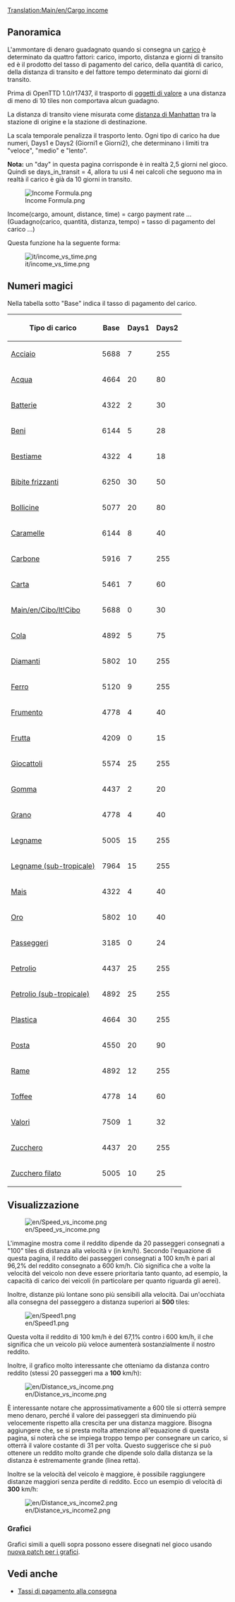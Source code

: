 [[Translation:Main/en/Cargo income]]
==Panoramica==

L'ammontare di denaro guadagnato quando si consegna un [[Main/it/Carico|carico]] è determinato da quattro fattori: carico, importo, distanza e giorni di transito ed è il prodotto del tasso di pagamento del carico, della quantità di carico, della distanza di transito e del fattore tempo determinato dai giorni di transito.

Prima di OpenTTD 1.0/r17437, il trasporto di [[Main/it/Valori|oggetti di valore]] a una distanza di meno di 10 tiles non comportava alcun guadagno.

La distanza di transito viene misurata come [http://it.wikipedia.org/wiki/Geometria_del_taxi distanza di Manhattan] tra la stazione di origine e la stazione di destinazione.

La scala temporale penalizza il trasporto lento. Ogni tipo di carico ha due numeri, Days1 e Days2 (Giorni1 e Giorni2), che determinano i limiti tra "veloce", "medio" e "lento".

'''Nota:''' un "day" in questa pagina corrisponde è in realtà 2,5 giorni nel gioco. Quindi se days_in_transit = 4, allora tu usi 4 nei calcoli che seguono ma in realtà il carico è già da 10 giorni in transito.

<!--
<math>
I(c,a,d,t)=c_\mathrm{Base} \cdot a \cdot d \cdot \max\left(31,
\begin{cases}
255 & t \le c_\mathrm{Days1} \\
255 - (t-c_\mathrm{Days1}) & c_\mathrm{Days1} < t \le c_\mathrm{Days1} + c_\mathrm{Days2} \\
255 - 2(t-c_\mathrm{Days1}) + c_\mathrm{Days2} & t > c_\mathrm{Days1} + c_\mathrm{Days2} 
\end{cases}\right)\cdot\frac{1}{2^{21}}
</math>
-->

[[File:en/Income Formula.png|Income Formula.png]]

Income(cargo, amount, distance, time) = cargo payment rate ... (Guadagno(carico, quantità, distanza, tempo) = tasso di pagamento del carico ...)

Questa funzione ha la seguente forma:

[[File:it/income vs time.png]]

==Numeri magici==

Nella tabella sotto "Base" indica il tasso di pagamento del carico.

{| class="wikitable sortable" style="text-align:right"
! Tipo di carico !! Base !! Days1 !! Days2
|-
|[[Main/it/Acciaio|Acciaio]]||5688||7||255
|-
|[[Main/it/Acqua|Acqua]]||4664||20||80
|-
|[[Main/it/Batterie|Batterie]]||4322||2||30
|-
|[[Main/it/Beni|Beni]]||6144||5||28
|-
|[[Main/it/Bestiame|Bestiame]]||4322||4||18
|-
|[[Main/it/Bibite frizzanti|Bibite frizzanti]]||6250||30||50
|-
|[[Main/it/Bollicine|Bollicine]]||5077||20||80
|-
|[[Main/it/Caramelle|Caramelle]]||6144||8||40
|-
|[[Main/it/Carbone|Carbone]]||5916||7||255
|-
|[[Main/it/Carta|Carta]]||5461||7||60
|-
|[[Main/en/Cibo/It!Cibo]]||5688||0||30
|-
|[[Main/it/Cola|Cola]]||4892||5||75
|-
|[[Main/it/Diamanti|Diamanti]]||5802||10||255
|-
|[[Main/it/Ferro|Ferro]]||5120||9||255
|-
|[[Main/it/Frumento|Frumento]]||4778||4||40
|-
|[[Main/it/Frutta|Frutta]]||4209||0||15
|-
|[[Main/it/Giocattoli|Giocattoli]]||5574||25||255
|-
|[[Main/it/Gomma|Gomma]]||4437||2||20
|-
|[[Main/it/Grano|Grano]]||4778||4||40
|-
|[[Main/it/Legname|Legname]]||5005||15||255
|-
|[[Main/it/Legname|Legname (sub-tropicale)]]||7964||15||255
|-
|[[Main/it/Mais|Mais]]||4322||4||40
|-
|[[Main/it/Oro|Oro]]||5802||10||40
|-
|[[Main/it/Passeggeri|Passeggeri]]||3185||0||24
|-
|[[Main/it/Petrolio|Petrolio]]||4437||25||255
|-
|[[Main/it/Petrolio|Petrolio (sub-tropicale)]]||4892||25||255
|-
|[[Main/it/Plastica|Plastica]]||4664||30||255
|-
|[[Main/it/Posta|Posta]]||4550||20||90
|-
|[[Main/it/Rame|Rame]]||4892||12||255
|-
|[[Main/it/Toffee|Toffee]]||4778||14||60
|-
|[[Main/it/Valori|Valori]]||7509||1||32
|-
|[[Main/it/Zucchero|Zucchero]]||4437||20||255
|-
|[[Main/it/Zucchero filato|Zucchero filato]]||5005||10||25
|}

==Visualizzazione==

[[File:en/Speed vs income.png]]

L'immagine mostra come il reddito dipende da 20 passeggeri consegnati a "100" tiles di distanza alla velocità v (in km/h). Secondo l'equazione di questa pagina, il reddito dei passeggeri consegnati a 100 km/h è pari al 96,2% del reddito consegnato a 600 km/h. Ciò significa che a volte la velocità del veicolo non deve essere prioritaria tanto quanto, ad esempio, la capacità di carico dei veicoli (in particolare per quanto riguarda gli aerei).

Inoltre, distanze più lontane sono più sensibili alla velocità. Dai un'occhiata alla consegna del passeggero a distanza superiori ai '''500''' tiles:


[[File:en/Speed1.png]]

Questa volta il reddito di 100 km/h è del 67,1% contro i 600 km/h, il che significa che un veicolo più veloce aumenterà sostanzialmente il nostro reddito.

Inoltre, il grafico molto interessante che otteniamo da distanza contro reddito (stessi 20 passeggeri ma a '''100''' km/h):

[[File:en/Distance vs income.png]]

È interessante notare che approssimativamente a 600 tile si otterrà sempre meno denaro, perché il valore dei passeggeri sta diminuendo più velocemente rispetto alla crescita per una distanza maggiore. Bisogna aggiungere che, se si presta molta attenzione all'equazione di questa pagina, si noterà che se impiega troppo tempo per consegnare un carico, si otterrà il valore costante di 31 per volta. Questo suggerisce che si può ottenere un reddito molto grande che dipende solo dalla distanza se la distanza è estremamente grande (linea retta).

Inoltre se la velocità del veicolo è maggiore, è possibile raggiungere distanze maggiori senza perdite di reddito. Ecco un esempio di velocità di '''300''' km/h:

[[File:en/Distance vs income2.png]]

===Grafici===
Grafici simili a quelli sopra possono essere disegnati nel gioco usando [http://www.tt-forums.net/viewtopic.php?f=33&t=31984 nuova patch per i grafici].

==Vedi anche==

*[[Main/en/Meccaniche di gioco/It#Tassi di pagamento alla consegna|Tassi di pagamento alla consegna]]